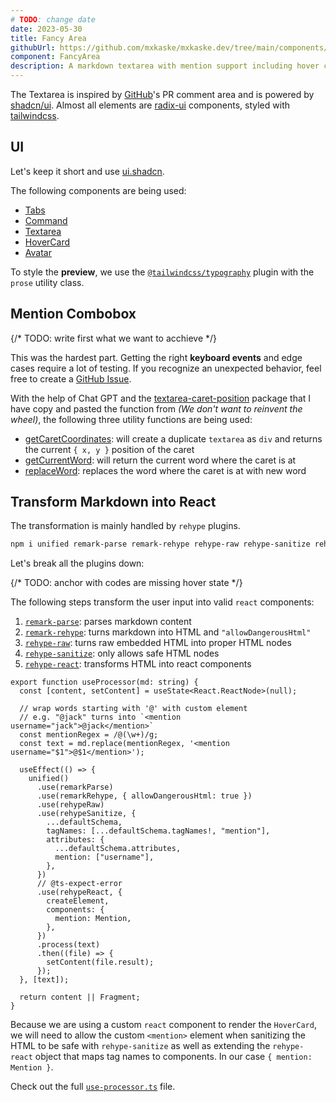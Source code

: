 ```yaml
---
# TODO: change date
date: 2023-05-30
title: Fancy Area
githubUrl: https://github.com/mxkaske/mxkaske.dev/tree/main/components/craft/fancy-area
component: FancyArea
description: A markdown textarea with mention support including hover cards in the preview. Just like GitHub.
---
```


<CraftWrapper>
  <FancyArea />
</CraftWrapper>

The Textarea is inspired by [GitHub](https://github.com)'s PR comment area and is powered by [shadcn/ui](https://ui.shadcn.com). Almost all elements are [radix-ui](https://www.radix-ui.com) components, styled with [tailwindcss](http://tailwindcss.com).

## UI

Let's keep it short and use [ui.shadcn](https://ui.shadcn.com).

The following components are being used:

- [Tabs](https://ui.shadcn.com/docs/components/tabs)
- [Command](https://ui.shadcn.com/docs/components/command)
- [Textarea](https://ui.shadcn.com/docs/components/textarea)
- [HoverCard](https://ui.shadcn.com/docs/components/hover-card)
- [Avatar](https://ui.shadcn.com/docs/components/avatar)

To style the **preview**, we use the [`@tailwindcss/typography`](https://tailwindcss.com/docs/typography-plugin) plugin with the `prose` utility class.

## Mention Combobox

{/* TODO: write first what we want to acchieve */}

This was the hardest part. Getting the right **keyboard events** and edge cases require a lot of testing. If you recognize an unexpected behavior, feel free to create a [GitHub Issue](https://github.com/mxkaske/mxkaske.dev/issues).

With the help of Chat GPT and the [textarea-caret-position](https://github.com/component/textarea-caret-position) package that I have copy and pasted the function from _(We don't want to reinvent the wheel)_, the following three utility functions are being used:

- [getCaretCoordinates](): will create a duplicate `textarea` as `div` and returns the current `{ x, y }` position of the caret
- [getCurrentWord](): will return the current word where the caret is at
- [replaceWord](): replaces the word where the caret is at with new word

## Transform Markdown into React

The transformation is mainly handled by `rehype` plugins.

```bash
npm i unified remark-parse remark-rehype rehype-raw rehype-sanitize rehype-react
```

Let's break all the plugins down:

{/* TODO: anchor with codes are missing hover state */}

The following steps transform the user input into valid `react` components:

1. [`remark-parse`](https://github.com/remarkjs/remark/tree/main/packages/remark-parse): parses markdown content
2. [`remark-rehype`](<(https://github.com/remarkjs/remark-rehype)>): turns markdown into HTML and `"allowDangerousHtml"`
3. [`rehype-raw`](https://github.com/rehypejs/rehype-raw): turns raw embedded HTML into proper HTML nodes
4. [`rehype-sanitize`](https://github.com/rehypejs/rehype-sanitize): only allows safe HTML nodes
5. [`rehype-react`](https://github.com/rehypejs/rehype-react): transforms HTML into react components

```tsx
export function useProcessor(md: string) {
  const [content, setContent] = useState<React.ReactNode>(null);

  // wrap words starting with '@' with custom element
  // e.g. "@jack" turns into `<mention username="jack">@jack</mention>`
  const mentionRegex = /@(\w+)/g;
  const text = md.replace(mentionRegex, '<mention username="$1">@$1</mention>');

  useEffect(() => {
    unified()
      .use(remarkParse)
      .use(remarkRehype, { allowDangerousHtml: true })
      .use(rehypeRaw)
      .use(rehypeSanitize, {
        ...defaultSchema,
        tagNames: [...defaultSchema.tagNames!, "mention"],
        attributes: {
          ...defaultSchema.attributes,
          mention: ["username"],
        },
      })
      // @ts-expect-error
      .use(rehypeReact, {
        createElement,
        components: {
          mention: Mention,
        },
      })
      .process(text)
      .then((file) => {
        setContent(file.result);
      });
  }, [text]);

  return content || Fragment;
}
```

Because we are using a custom `react` component to render the `HoverCard`, we will need to allow the custom `<mention>` element when sanitizing the HTML to be safe with `rehype-sanitize` as well as extending the `rehype-react` object that maps tag names to components. In our case `{ mention: Mention }`.

Check out the full [`use-processor.ts`](/mxkaske.dev/components/craft/fancy-area/use-processor.ts) file.
